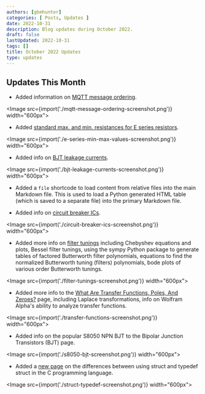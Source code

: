```yaml
---
authors: [gbmhunter]
categories: [ Posts, Updates ]
date: 2022-10-31
description: Blog updates during October 2022.
draft: false
lastUpdated: 2022-10-31
tags: []
title: October 2022 Updates
type: updates
---
```



## Updates This Month

* Added information on [MQTT message ordering](/electronics/communication-protocols/mqtt-protocol/#message-ordering).

<Image src={import('./mqtt-message-ordering-screenshot.png')} width="600px"></Image>

* Added [standard max. and min. resistances for E series resistors](/electronics/components/resistors/#the-e-series).

<Image src={import('./e-series-min-max-values-screenshot.png')} width="600px"></Image>

* Added info on [BJT leakage currents](/electronics/components/transistors/bipolar-junction-transistors-bjts/#bjt-leakage-currents).

<Image src={import('./bjt-leakage-currents-screenshot.png')} width="600px"></Image>

* Added a `file` shortcode to load content from relative files into the main Markdown file. This is used to load a Python generated HTML table (which is saved to a separate file) into the primary Markdown file.

* Added info on [circuit breaker ICs](/electronics/circuit-design/load-switches/).

<Image src={import('./circuit-breaker-ics-screenshot.png')} width="600px"></Image>

* Added more info on [filter tunings](/electronics/circuit-design/analogue-filters/filter-tunings/) including Chebyshev equations and plots, Bessel filter tunings, using the sympy Python package to generate tables of factored Butterworth filter polynomials, equations to find the normalized Butterworth tuning (filters) polynomials, bode plots of various order Butterworth tunings.

<Image src={import('./filter-tunings-screenshot.png')} width="600px"></Image>

* Added more info to the [What Are Transfer Functions, Poles, And Zeroes?](/electronics/circuit-design/what-are-transfer-functions-poles-and-zeroes/) page, including Laplace transformations, info on Wolfram Alpha's ability to analyze transfer functions.

<Image src={import('./transfer-functions-screenshot.png')} width="600px"></Image>

* Added info on the popular S8050 NPN BJT to the Bipolar Junction Transistors (BJT) page.

<Image src={import('./s8050-bjt-screenshot.png')} width="600px"></Image>

* Added a [new page](/programming/languages/c/the-confusing-differences-between-struct-and-typedef-struct/) on the differences between using struct and typedef struct in the C programming language.

<Image src={import('./struct-typedef-screenshot.png')} width="600px"></Image>

